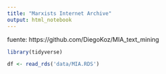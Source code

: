 ```yaml
---
title: "Marxists Internet Archive"
output: html_notebook
---
```


fuente: https://github.com/DiegoKoz/MIA_text_mining


```r
library(tidyverse)
```

```r

df <- read_rds('data/MIA.RDS')

```


